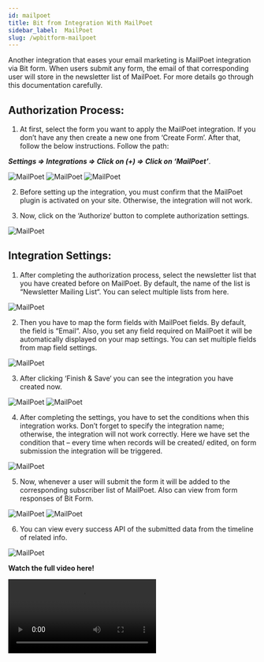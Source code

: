 ```yaml
---
id: mailpoet
title: Bit from Integration With MailPoet
sidebar_label:  MailPoet
slug: /wpbitform-mailpoet
---
```


Another integration that eases your email marketing is MailPoet integration via Bit form. When users submit any form, the email of that corresponding user will store in the newsletter list of MailPoet. For more details go through this documentation carefully.

## Authorization Process:
1. At first, select the form you want to apply the MailPoet integration. If you don’t have any then create a new one from ‘Create Form’.  After that, follow the below instructions. Follow the path:

  ***Settings => Integrations =>  Click on (+) => Click on ‘MailPoet’***.

 <Image src="MailPoet/Create Form" alt="MailPoet" w="1020" h="350" />

 <Image src="MailPoet/Settings to integration" alt="MailPoet" w="1020" h="300" />

 <Image src="MailPoet/Select MailPoet" alt="MailPoet" w="1020" h="350" />

2. Before setting up the integration, you must confirm that the MailPoet plugin is activated on your site. Otherwise, the integration will not work.

3. Now, click on the ‘Authorize‘ button to complete authorization settings.

 <Image src="MailPoet/Authorization" alt="MailPoet" w="1020" h="300" />

## Integration Settings:
1. After completing the authorization process, select the newsletter list that you have created before on MailPoet. By default, the name of the list is “Newsletter Mailing List“. You can select multiple lists from here. 

 <Image src="MailPoet/Select List" alt="MailPoet" w="1020" h="350" />

2. Then you have to map the form fields with MailPoet fields. By default, the field is “Email“. Also, you set any field required on MailPoet it will be automatically displayed on your map settings. You can set multiple fields from map field settings.

 <Image src="MailPoet/Map Fields" alt="MailPoet" w="1020" h="350" />

3. After clicking ‘Finish & Save‘ you can see the integration you have created now. 

 <Image src="MailPoet/Finish&Save" alt="MailPoet" w="1020" h="300" />

 <Image src="MailPoet/MailPoet Integration" alt="MailPoet" w="1020" h="390" />

4. After completing the settings, you have to set the conditions when this integration works. Don’t forget to specify the integration name; otherwise, the integration will not work correctly. Here we have set the condition that – every time when records will be created/ edited, on form submission the integration will be triggered.

 <Image src="MailPoet/Conditional Logic" alt="MailPoet" w="1020" h="390" />

5. Now, whenever a user will submit the form it will be added to the corresponding subscriber list of MailPoet. Also can view from form responses of Bit Form.

 <Image src="MailPoet/Subscriber List" alt="MailPoet" w="1020" h="300" />
 
 <Image src="MailPoet/Responses" alt="MailPoet" w="1020" h="300" />

6. You can view every success API of the submitted data from the timeline of related info.

 <Image src="MailPoet/api response" alt="MailPoet" w="1020" h="390" />

 **Watch the full video here!**

<Video youtube src="https://youtu.be/5hDcm4vVwcg" />








